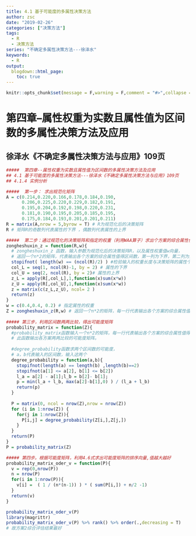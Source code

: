 ```yaml
---
title: 4.1 基于可能度的多属性决策方法
author: zsc
date: "2019-02-26"
categories: ["决策方法"]
tags:
  - R
  - 决策方法
series: "不确定多属性决策方法---徐泽水"
keywords:
  - R
output:
  blogdown::html_page:
    toc: true
---
```



```r
knitr::opts_chunk$set(message = F,warning = F,comment = "#>",collapse = TRUE)
```

# 第四章--属性权重为实数且属性值为区间数的多属性决策方法及应用
## 徐泽水《不确定多属性决策方法与应用》109页

```r
#####  第四章--属性权重为实数且属性值为区间数的多属性决策方法及应用
## 4.1 基于可能度的多属性决策方法---徐泽水《不确定多属性决策方法与应用》109页 
## 4.1.4 实例分析

#####  第一步： 求出规范化矩阵
A = c(0.214,0.220,0.166,0.178,0.184,0.190,
      0.206,0.225,0.220,0.229,0.182,0.191,
      0.195,0.204,0.192,0.198,0.220,0.231,
      0.181,0.190,0.195,0.205,0.185,0.195,
      0.175,0.184,0.193,0.201,0.201,0.211) 
R = matrix(A,nrow = 5,byrow = T) # R为规范化后的决策矩阵
R # 矩阵R的奇数列代表属性的下界 ，偶数列代表属性的上界

#####  第二步：通过规范化的决策矩阵和指定的权重（利用WAA算子）求出个方案的综合属性值
zongheshuxin_z = function(R,w){
  # zongheshuxin_z 函数，输入参数为规范化后的决策矩阵R，以及属性权重值w向量，
  # 返回一个n*2的矩阵，代表输出各个方案的综合属性值得区间数，第一列为下界，第二列为上界，行代表个方案
  stopifnot( length(w) == (ncol(R)/2) ) #检验输入的权重长度与决策矩阵的属性个数是否相等
  col_L = seq(1, ncol(R)-1, by = 2) # 属性的下界
  col_U = seq(2, ncol(R), by = 2)# 属性的上界  
  z_L = apply(R[,col_L],1,function(x)sum(x*w))
  z_U = apply(R[,col_U],1,function(x)sum(x*w))
  z = matrix(c(z_L,z_U), ncol= 2 )
  return(z)
}
w = c(0.4,0.4, 0.2) # 指定属性的权重
Z = zongheshuxin_z(R,w) # 返回一个n*2的矩阵，每一行代表输出各个方案的综合属性值得区间数
 
##### 第三步，利用区间数两两比较，得出可能度矩阵
probability_matrix = function(Z){
  #probability_matrix函数输入一个n*2的矩阵，每一行代表输出各个方案的综合属性值得区间数
  # 此函数输出各方案两两比较的可能度矩阵。
  
  #degree_probability函数求两个区间数的可能度，
  # a，b代表输入的区间数，输入这两个 
  degree_probability = function(a,b){
    stopifnot(length(a) == length(b) ,length(b)==2)
    stopifnot(a[1] <= a[2], b[1] <= b[2])
    l_a = a[2] - a[1];l_b = b[2]- b[1];
    p = min(l_a + l_b, max(a[2]-b[1],0) ) / (l_a + l_b)
    return(p)
  } 
  
  P = matrix(0, ncol = nrow(Z),nrow = nrow(Z))
  for (i in 1:nrow(Z)) {
    for(j in 1:nrow(Z)){
      P[i,j] = degree_probability(Z[i,],Z[j,])
    }
  }
  return(P)
}
P = probability_matrix(Z)

##### 第四步。根据可能度矩阵，利用4.6式求出可能度矩阵的排序向量,值越大越好
probability_matrix_oder_v = function(P){
  v = rep(0,nrow(P))
  n = nrow(P)
  for(i in 1:nrow(P)){
    v[i] =  ( 1 / (n*(n-1)) ) * ( sum(P[i,]) + n/2 -1)
  }
  return(v)
}

probability_matrix_oder_v(P)
library(magrittr)
probability_matrix_oder_v(P) %>% rank() %>% order(.,decreasing = T)
# 故方案2综合评估结果最好
```

